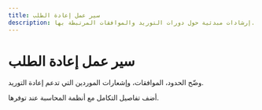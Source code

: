 ```yaml
---
title: سير عمل إعادة الطلب
description: إرشادات مبدئية حول دورات التوريد والموافقات المرتبطة بها.
---
```


# سير عمل إعادة الطلب

وضّح الحدود، الموافقات، وإشعارات الموردين التي تدعم إعادة التوريد.

أضف تفاصيل التكامل مع أنظمة المحاسبة عند توفرها.
